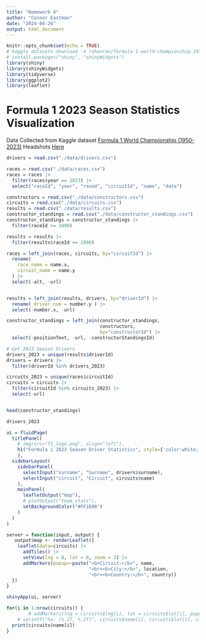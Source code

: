 ```yaml
---
title: "Homework 4"
author: "Connor Eastman"
date: "2024-04-26"
output: html_document
---
```


```r
knitr::opts_chunk$set(echo = TRUE)
# kaggle datasets download -d rohanrao/formula-1-world-championship-1950-2020
# install.packages("shiny", "shinyWidgets")
library(shiny)
library(shinyWidgets)
library(tidyverse)
library(ggplot2)
library(leaflet)
```

# Formula 1 2023 Season Statistics Visualization

Data Collected from Kaggle dataset [Formula 1 World Championship (1950-2023)](https://www.kaggle.com/datasets/rohanrao/formula-1-world-championship-1950-2020?resource=download)
Headshots [Here](https://www.skysports.com/f1/drivers-teams)

```r
drivers = read.csv("./data/drivers.csv")

races = read.csv("./data/races.csv")
races = races |>
  filter(races$year == 2023) |>
  select("raceId", "year", "round", "circuitId", "name", "date")

constructors = read.csv("./data/constructors.csv")
circuits = read.csv("./data/circuits.csv")
results = read.csv("./data/results.csv")
constructor_standings = read.csv("./data/constructor_standings.csv")
constructor_standings = constructor_standings |>
  filter(raceId >= 1098)

results = results |>
  filter(results$raceId >= 1098)

races = left_join(races, circuits, by="circuitId") |>
  rename(
    race_name = name.x,
    circuit_name = name.y
  ) |>
  select(-alt, -url)


results = left_join(results, drivers, by="driverId") |>
  rename( driver_num = number.y ) |>
  select(-number.x, -url)

constructor_standings = left_join(constructor_standings, 
                                  constructors, 
                                  by="constructorId") |>
  select(-positionText, -url, -constructorStandingsId)

# Get 2023 Season Drivers
drivers_2023 = unique(results$driverId)
drivers = drivers |>
  filter(driverId %in% drivers_2023)

circuits_2023 = unique(races$circuitId)
circuits = circuits |>
  filter(circuitId %in% circuits_2023) |>
  select(-url)


head(constructor_standings)
```

```r
drivers_2023
```


```r
ui = fluidPage(
  titlePanel(
    # img(src="f1_logo.png", align="left"),
    h1("Formula 1 2023 Season Driver Statistics", style={'color:white; background-color:#FF1E00'})
    ),
  sidebarLayout(
    sidebarPanel(
      selectInput("surname", "Surname", drivers$surname),
      selectInput("circuit", "Circuit", circuits$name)
    ),
    mainPanel(
      leafletOutput("map"), 
      # plotOutput("team_stats"),
      setBackgroundColor("#FF1E00")
    )
  )
)

server = function(input, output) {
   output$map <- renderLeaflet({
    leaflet(data=circuits) |>
      addTiles() |>
      setView(lng = 0, lat = 0, zoom = 2) |>
      addMarkers(popup=~paste("<b>Circuit:</b>", name, 
                              "<br><b>City:</b>", location, 
                              "<br><b>Country:</b>", country))
  })
}

shinyApp(ui, server)
```


```r

for(i in 1:nrow(circuits)) {
        # addMarkers(lng = circuits$lng[i], lat = circuits$lat[i], popup = circuits$name[i])
    # sprintf("%s: (%.2f, %.2f)", circuits$name[i], circuits$lat[i], circuits$lng[i])
  print(circuits$name[i])
}

```

